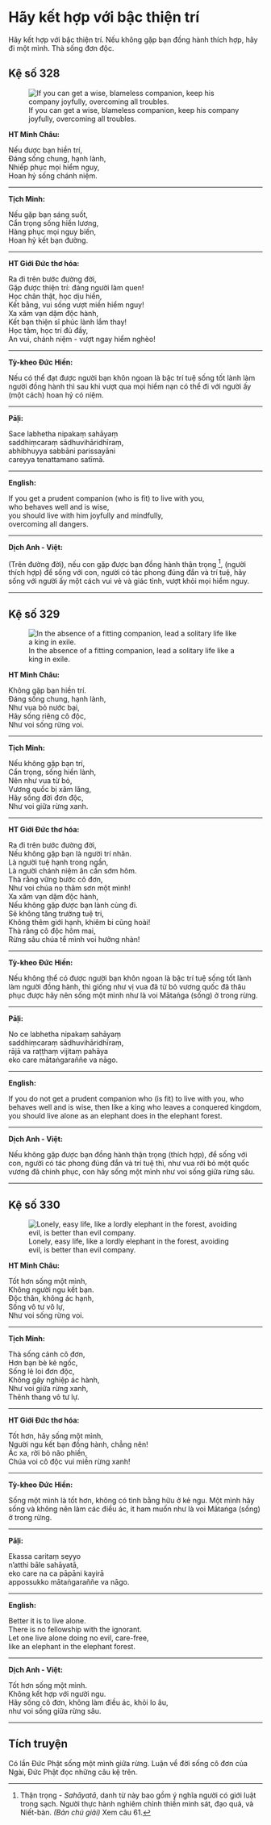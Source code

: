 # Hãy kết hợp với bậc thiện trí {- #hay-ket-hop-voi-bac-thien-tri}

Hãy kết hợp với bậc thiện trí. Nếu không gặp bạn đồng hành thích hợp, hãy đi một mình. Thà sống đơn độc.  

## Kệ số 328 {- #ke-so-328}

![If you can get a wise, blameless companion, keep his company joyfully, overcoming all troubles.](images/kinh-phap-cu-ke-so-328-dhammapada-verse-328.jpg){fig-align="center" .lightbox}

**HT Minh Châu:**

Nếu được bạn hiền trí,  
Ðáng sống chung, hạnh lành,  
Nhiếp phục mọi hiểm nguy,  
Hoan hỷ sống chánh niệm.  

<hr class="divider">

**Tịch Minh:**

Nếu gặp bạn sáng suốt,  
Cẩn trọng sống hiền lương,  
Hàng phục mọi nguy biến,  
Hoan hỷ kết bạn đường.  

<hr class="divider">

**HT Giới Đức thơ hóa:**

Ra đi trên bước đường đời,  
Gặp được thiện trí: đáng người làm quen!  
Học chân thật, học dịu hiền,  
Kết bằng, vui sống vượt miền hiểm nguy!  
Xa xăm vạn dặm độc hành,  
Kết bạn thiện sĩ phúc lành lắm thay!  
Học tâm, học trí đủ đầy,  
An vui, chánh niệm - vượt ngay hiểm nghèo!  

<hr class="divider">

**Tỳ-kheo Đức Hiền:**

Nếu có thể đạt được người bạn khôn ngoan là bậc trí tuệ sống tốt lành làm người đồng hành thì sau khi vượt qua mọi hiểm nạn có thể đi với người ấy (một cách) hoan hỷ có niệm.  

<hr class="divider">

**Pāḷi:**

Sace labhetha nipakaṃ sahāyaṃ  
saddhiṃcaraṃ sādhuvihāridhīraṃ,  
abhibhuyya sabbāni parissayāni  
careyya tenattamano satīmā.  

<hr class="divider">

**English:**

If you get a prudent companion (who is fit) to live with you,  
who behaves well and is wise,  
you should live with him joyfully and mindfully,  
overcoming all dangers.  

<hr class="divider">

**Dịch Anh - Việt:**

(Trên đường đời), nếu con gặp được bạn đồng hành thận trọng [^1], (người thích hợp) để sống với con, người có tác phong đúng đắn và trí tuệ, hãy sống với người ấy một cách vui vẻ và giác tỉnh, vượt khỏi mọi hiểm nguy.  

<hr class="divider">

## Kệ số 329 {- #ke-so-329}

![In the absence of a fitting companion, lead a solitary life like a king in exile.](images/kinh-phap-cu-ke-so-329-dhammapada-verse-329.jpg){fig-align="center" .lightbox}

**HT Minh Châu:**

Không gặp bạn hiền trí.  
Ðáng sống chung, hạnh lành,  
Như vua bỏ nước bại,  
Hãy sống riêng cô độc,  
Như voi sống rừng voi.  

<hr class="divider">

**Tịch Minh:**

Nếu không gặp bạn trí,  
Cẩn trọng, sống hiền lành,  
Nên như vua từ bỏ,  
Vương quốc bị xâm lăng,  
Hãy sống đời đơn độc,  
Như voi giữa rừng xanh.  

<hr class="divider">

**HT Giới Đức thơ hóa:**

Ra đi trên bước đường đời,  
Nếu không gặp bạn là người trí nhân.  
Là người tuệ hạnh trong ngần,  
Là người chánh niệm ân cần sớm hôm.  
Thà rằng vững bước cô đơn,  
Như voi chúa nọ thâm sơn một mình!  
Xa xăm vạn dặm độc hành,  
Nếu không gặp được bạn lành cùng đi.  
Sẽ không tăng trưởng tuệ tri,  
Không thêm giới hạnh, khiêm bi cũng hoài!  
Thà rằng cô độc hôm mai,  
Rừng sâu chúa tể mình voi hưởng nhàn!  

<hr class="divider">

**Tỳ-kheo Đức Hiền:**

Nếu không thể có được người bạn khôn ngoan là bậc trí tuệ sống tốt lành làm người đồng hành, thì giống như vị vua đã từ bỏ vương quốc đã thâu phục được hãy nên sống một mình như là voi Mātaṅga (sống) ở trong rừng.  

<hr class="divider">

**Pāḷi:**

No ce labhetha nipakaṃ sahāyaṃ  
saddhiṃcaraṃ sādhuvihāridhīraṃ,  
rājā va raṭṭhaṃ vijitaṃ pahāya  
eko care mātaṅgaraññe va nāgo.  

<hr class="divider">

**English:**

If you do not get a prudent companion
who (is fit) to live with you,
who behaves well and is wise,
then like a king who leaves a conquered kingdom,
you should live alone
as an elephant does in the elephant forest.

<hr class="divider">

**Dịch Anh - Việt:**

Nếu không gặp được bạn đồng hành thận trọng (thích hợp), để sống với con, người có tác phong đúng đắn và trí tuệ thì, như vua rời bỏ một quốc vương đã chinh phục, con hãy sống một mình như voi sống giữa rừng sâu.  

<hr class="divider">

## Kệ số 330 {- #ke-so-330}

![Lonely, easy life, like a lordly elephant in the forest, avoiding evil, is better than evil company.](images/kinh-phap-cu-ke-so-330-dhammapada-verse-330.jpg){fig-align="center" .lightbox}

**HT Minh Châu:**

Tốt hơn sống một mình,  
Không người ngu kết bạn.  
Ðộc thân, không ác hạnh,  
Sống vô tư vô lự,  
Như voi sống rừng voi.  

<hr class="divider">

**Tịch Minh:**

Thà sống cảnh cô đơn,  
Hơn bạn bè kẻ ngốc,  
Sống lẻ loi đơn độc,  
Không gây nghiệp ác hành,  
Như voi giữa rừng xanh,  
Thênh thang vô tư lự.  

<hr class="divider">

**HT Giới Đức thơ hóa:**

Tốt hơn, hãy sống một mình,  
Người ngu kết bạn đồng hành, chẳng nên!  
Ác xa, rời bỏ não phiền,  
Chúa voi cô độc vui miền rừng xanh!  

<hr class="divider">

**Tỳ-kheo Đức Hiền:**

Sống một mình là tốt hơn, không có tình bằng hữu ở kẻ ngu. Một mình hãy sống và không nên làm các điều ác, ít ham muốn như là voi Mātaṅga (sống) ở trong rừng.  

<hr class="divider">

**Pāḷi:**

Ekassa caritaṃ seyyo  
n’atthi bāle sahāyatā,  
eko care na ca pāpāni kayirā  
appossukko mātaṅgaraññe va nāgo.  

<hr class="divider">

**English:**

Better it is to live alone.  
There is no fellowship with the ignorant.  
Let one live alone doing no evil, care-free,  
like an elephant in the elephant forest.  

<hr class="divider">

**Dịch Anh - Việt:**

Tốt hơn sống một mình.  
Không kết hợp với người ngu.  
Hãy sống cô đơn, không làm điều ác, khỏi lo âu,  
như voi sống giữa rừng sâu.  

<hr class="divider">

## Tích truyện {- #tich-truyen}

Có lần Ðức Phật sống một mình giữa rừng. Luận về đời sống cô đơn của Ngài, Ðức Phật đọc những câu kệ trên.

[^1]: Thận trọng - *Sahāyatā*, danh từ này bao gồm ý nghĩa người có giới luật trong sạch. Người thực hành nghiêm chỉnh thiền minh sát, đạo quả, và Niết-bàn. *(Bản chú giải)* Xem câu 61.

